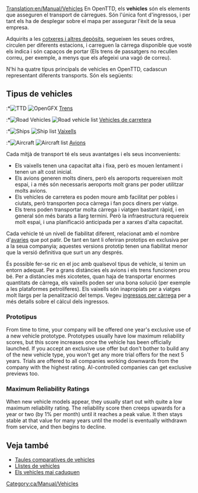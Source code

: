 [[Translation:en/Manual/Vehicles]]
{{ca/Traducció|en/Manual/Vehicles|70}}
{{ca/Manual/Taula de contingut}}
En OpenTTD, els '''vehicles''' són els elements que asseguren el transport de càrregues.
Són l'única font d'ingressos, i per tant els ha de desplegar sobre el mapa per assegurar l'èxit de la seua empresa.

Adquirits a les [[ca/Manual/Cotxeres i depòsits|cotxeres i altres depòsits]], segueixen les seues ordres, circulen per diferents estacions, i carreguen la càrrega disponible que vostè els indica i són capaços de portar (Els trens de passatgers no recullen correu, per exemple, a menys que els afegeixi una vagó de correu).

N'hi ha quatre tipus principals de vehicles en OpenTTD, cadascun representant diferents transports. Són els següents:

== Tipus de vehicles ==
:*[[File:en/Manual/Manual html m16a497ce.png|TTD]] [[File:en/Manual/Train Information button.png|OpenGFX]] [[ca/Manual/Trens|Trens]]
:*[[File:en/Manual/Manual html m3518e48c.png|Road Vehicles]] [[File:en/Manual/Road Vehicle Information button.png|Road vehicle list]] [[ca/Vehicles de carretera|Vehicles de carretera]]
:*[[File:en/Manual/Manual html 53123a33.png|Ships]] [[File:en/Manual/Ship Information button.png|Ship list]] [[ca/Vaixells|Vaixells]]
:*[[File:en/Manual/Manual html 442702e6.png|Aircraft]] [[File:en/Manual/Aircraft Information button.png|Aircraft list]] [[ca/Avions|Avions]]

Cada mitjà de transport té els seus avantatges i els seus inconvenients:
*Els vaixells tenen una capacitat alta i fixa, però es mouen lentament i tenen un alt cost inicial.
*Els avions generen molts diners, però els aeroports requereixen molt espai, i a més són necessaris aeroports molt grans per poder utilitzar molts avions.
*Els vehicles de carretera es poden moure amb facilitat per pobles i ciutats, però transporten poca càrrega i fan pocs diners per viatge.
*Els trens poden transportar molta càrrega i viatgen bastant ràpid, i en general són més barats a llarg termini. Però la infraestructura requereix molt espai, i una planificació anticipada per a xarxes d'alta capacitat.

Cada vehicle té un nivell de fiabilitat diferent, relacionat amb el nombre d'[[ca/Avaries|avaries]] que pot patir. De tant en tant li oferiran prototips en exclusiva per a la seua companyia; aquestes versions prototip tenen una fiabilitat menor que la versió definitiva que surt un any després.

És possible fer-se ric en el joc amb qualsevol tipus de vehicle, si tenim un entorn adequat. Per a grans distàncies els avions i els trens funcionen prou bé. Per a distàncies més xicotetes, quan haja de transportar enormes quantitats de càrrega, els vaixells poden ser una bona solució (per exemple a les plataformes petrolíferes). Els vaixells són inapropiats per a viatges molt llargs per la penalització del temps. Vegeu [[ca/Ingressos per càrrega|ingressos per càrrega]] per a més detalls sobre el càlcul dels ingressos.

=== Prototipus ===
{{ca/Pendent de traducció}}

From time to time, your company will be offered one year's exclusive use of a new vehicle prototype. Prototypes usually have low maximum reliability scores, but this score increases once the vehicle has been officially launched. If you accept an exclusive use offer but don't bother to build any of the new vehicle type, you won't get any more trial offers for the next 5 years. Trials are offered to all companies working downwards from the company with the highest rating. AI-controlled companies can get exclusive previews too.

=== Maximum Reliability Ratings ===

When new vehicle models appear, they usually start out with quite a low maximum reliability rating. The reliability score then creeps upwards for a year or two (by 1% per month) until it reaches a peak value. It then stays stable at that value for many years until the model is eventually withdrawn from service, and then begins to decline.

==Veja també==
*[[ca/Taules comparatives de vehicles|Taules comparatives de vehicles]]
*[[ca/Llistes de vehicles|Llistes de vehicles]]
*[[ca/Els vehicles mai caduquen|Els vehicles mai caduquen]]

[[Category:ca/Manual/Vehicles]]